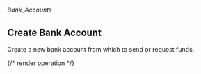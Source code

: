 ###### *Bank_Accounts*

## Create Bank Account

Create a new bank account from which to send or request funds.

{/* render operation */}
